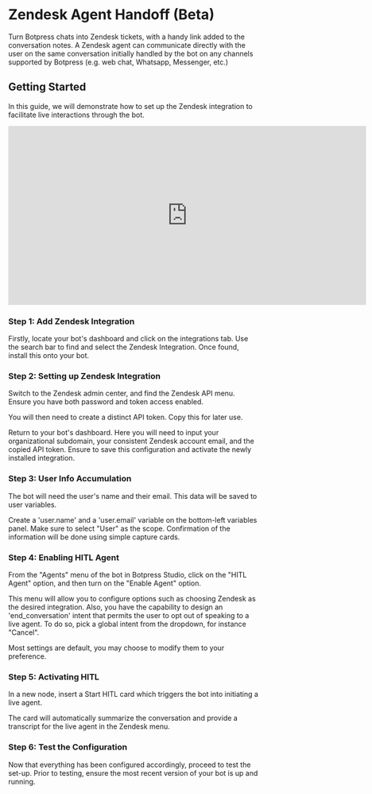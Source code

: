 # Zendesk Agent Handoff (Beta)

Turn Botpress chats into Zendesk tickets, with a handy link added to the conversation notes. A Zendesk agent can communicate directly with the user on the same conversation initially handled by the bot on any channels supported by Botpress (e.g. web chat, Whatsapp, Messenger, etc.)

## Getting Started

In this guide, we will demonstrate how to set up the Zendesk integration to facilitate live interactions through the bot.

<iframe
  data-youtube-iframe
  width="720"
  height="360"
  src="https://www.youtube.com/embed/KR87xwsh33Y?si=KIv2yuNFwZxHtJzE"
  title="YouTube video player"
  frameborder="0"
  allow="accelerometer; autoplay; clipboard-write; encrypted-media; gyroscope; picture-in-picture; web-share"
  allowfullscreen
></iframe>


### Step 1: Add Zendesk Integration 

Firstly, locate your bot's dashboard and click on the integrations tab. Use the search bar to find and select the Zendesk Integration. Once found, install this onto your bot.

### Step 2: Setting up Zendesk Integration

Switch to the Zendesk admin center, and find the Zendesk API menu. Ensure you have both password and token access enabled.

You will then need to create a distinct API token. Copy this for later use.

Return to your bot's dashboard. Here you will need to input your organizational subdomain, your consistent Zendesk account email, and the copied API token. Ensure to save this configuration and activate the newly installed integration.

### Step 3: User Info Accumulation

The bot will need the user's name and their email. This data will be saved to user variables.

Create a 'user.name' and a 'user.email' variable on the bottom-left variables panel. Make sure to select "User" as the scope. Confirmation of the information will be done using simple capture cards.

### Step 4: Enabling HITL Agent

From the "Agents" menu of the bot in Botpress Studio, click on the "HITL Agent" option, and then turn on the "Enable Agent" option.

This menu will allow you to configure options such as choosing Zendesk as the desired integration. Also, you have the capability to design an 'end_conversation' intent that permits the user to opt out of speaking to a live agent. To do so, pick a global intent from the dropdown, for instance "Cancel". 

Most settings are default, you may choose to modify them to your preference.

### Step 5: Activating HITL

In a new node, insert a Start HITL card which triggers the bot into initiating a live agent.

The card will automatically summarize the conversation and provide a transcript for the live agent in the Zendesk menu.

### Step 6: Test the Configuration

Now that everything has been configured accordingly, proceed to test the set-up. Prior to testing, ensure the most recent version of your bot is up and running.

